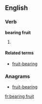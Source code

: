==English==

===Verb===
'''bearing fruit'''

# {{present participle of|bear fruit}}

====Related terms====
* [[fruit-bearing]]

===Anagrams===
* [[fruit-bearing#English|fruit-bearing]]

[[fr:bearing fruit]]